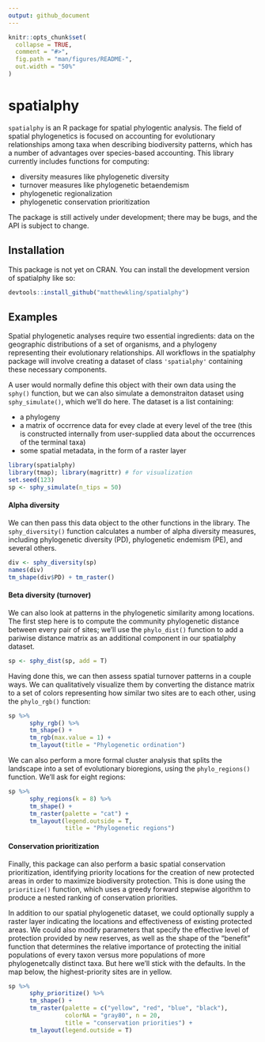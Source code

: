 ```yaml
---
output: github_document
---
```


<!-- README.md is generated from README.Rmd. Please edit that file -->

```r
knitr::opts_chunk$set(
  collapse = TRUE,
  comment = "#>",
  fig.path = "man/figures/README-",
  out.width = "50%"
)
```

# spatialphy

<!-- badges: start -->

<!-- badges: end -->

`spatialphy` is an R package for spatial phylogentic analysis. The field of spatial phylogenetics is focused on accounting for evolutionary relationships among taxa when describing biodiversity patterns, which has a number of advantages over species-based accounting. This library currently includes functions for computing:

-   diversity measures like phylogenetic diversity
-   turnover measures like phylogenetic betaendemism
-   phylogenetic regionalization
-   phylogenetic conservation prioritization

The package is still actively under development; there may be bugs, and the API is subject to change.


## Installation

This package is not yet on CRAN. You can install the development version of spatialphy like so:

``` r
devtools::install_github("matthewkling/spatialphy")
```

## Examples

Spatial phylogenetic analyses require two essential ingredients: data on the geographic distributions of a set of organisms, and a phylogeny representing their evolutionary relationships. All workflows in the spatialphy package will involve creating a dataset of class `'spatialphy'` containing these necessary components. 

A user would normally define this object with their own data using the `sphy()` function, but we can also simulate a demonstraiton dataset using `sphy_simulate()`, which we'll do here. The dataset is a list containing:

- a phylogeny
- a matrix of occrrence data for evey clade at every level of the tree (this is constructed internally from user-supplied data about the occurrences of the terminal taxa)
- some spatial metadata, in the form of a raster layer

```r
library(spatialphy)
library(tmap); library(magrittr) # for visualization
set.seed(123)
sp <- sphy_simulate(n_tips = 50)
```


#### Alpha diversity

We can then pass this data object to the other functions in the library. The `sphy_diversity()` function calculates a number of alpha diversity measures, including phylogenetic diversity (PD), phylogenetic endemism (PE), and several others. 

```r
div <- sphy_diversity(sp)
names(div)
tm_shape(div$PD) + tm_raster()
```


#### Beta diversity (turnover)

We can also look at patterns in the phylogenetic similarity among locations. The first step here is to compute the community phylogenetic distance between every pair of sites; we'll use the `phylo_dist()` function to add a pariwise distance matrix as an additional component in our spatialphy dataset.

```r
sp <- sphy_dist(sp, add = T)
```

Having done this, we can then assess spatial turnover patterns in a couple ways. We can qualitatively visualize them by converting the distance matrix to a set of colors representing how similar two sites are to each other, using the `phylo_rgb()` function:

```r
sp %>%
      sphy_rgb() %>%
      tm_shape() +
      tm_rgb(max.value = 1) +
      tm_layout(title = "Phylogenetic ordination")
```

We can also perform a more formal cluster analysis that splits the landscape into a set of evolutionary bioregions, using the `phylo_regions()` function. We'll ask for eight regions:

```r
sp %>%
      sphy_regions(k = 8) %>%
      tm_shape() +
      tm_raster(palette = "cat") +
      tm_layout(legend.outside = T,
                title = "Phylogenetic regions")
```


#### Conservation prioritization

Finally, this package can also perform a basic spatial conservation prioritization, identifying priority locations for the creation of new protected areas in order to maximize biodiversity protection. This is done using the `prioritize()` function, which uses a greedy forward stepwise algorithm to produce a nested ranking of conservation priorities.

In addition to our spatial phylogenetic dataset, we could optionally supply a raster layer indicating the locations and effectiveness of existing protected areas. We could also modify parameters that specify the effective level of protection provided by new reserves, as well as the shape of the "benefit" function that determines the relative importance of protecting the initial populations of every taxon versus more populations of more phylogenetcally distinct taxa. But here we'll stick with the defaults. In the map below, the highest-priority sites are in yellow.

```r
sp %>%
      sphy_prioritize() %>%
      tm_shape() + 
      tm_raster(palette = c("yellow", "red", "blue", "black"),
                colorNA = "gray80", n = 20,
                title = "conservation priorities") + 
      tm_layout(legend.outside = T)
```

